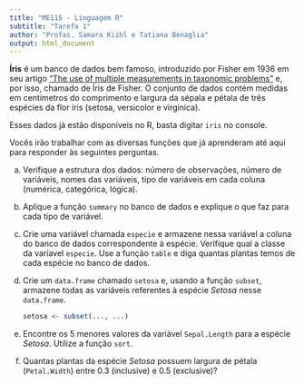 ```yaml
---
title: "ME115 - Linguagem R"
subtitle: "Tarefa 1"
author: "Profas. Samara Kiihl e Tatiana Benaglia"
output: html_document
---
```



**Íris** é um banco de dados bem famoso, introduzido por Fisher em 1936 em seu artigo ["The use of multiple measurements in taxonomic problems"](http://onlinelibrary.wiley.com/doi/10.1111/j.1469-1809.1936.tb02137.x/abstract) e, por isso, chamado de Íris de Fisher. O conjunto de dados contém medidas em centímetros do comprimento e largura da sépala e pétala de três espécies da flor íris (setosa, versicolor e virginica). 

Esses dados já estão disponíveis no R, basta digitar `iris` no console.


Vocês irão trabalhar com as diversas funções que já aprenderam até aqui para responder às seguintes perguntas.

a) Verifique a estrutura dos dados: número de observações, número de variáveis, nomes das variáveis, tipo de variáveis em cada coluna (numérica, categórica, lógica).

b) Aplique a função `summary` no banco de dados e explique o que faz para cada tipo de variável.

c) Crie uma variável chamada `especie` e armazene nessa variável a coluna do banco de dados correspondente à espécie. Verifique qual a classe da varíavel `especie`. Use a função `table` e diga quantas plantas temos de cada espécie no banco de dados.

d) Crie um `data.frame` chamado `setosa` e, usando a função `subset`, armazene todas as variáveis referentes à espécie *Setosa* nesse `data.frame`.

    ```r
    setosa <- subset(..., ...)
    ```

d) Encontre os 5 menores valores da variável `Sepal.Length` para a espécie *Setosa*. Utilize a função `sort`. 

e) Quantas plantas da espécie *Setosa* possuem largura de pétala (`Petal.Width`) entre 0.3 (inclusive) e 0.5 (exclusive)?

